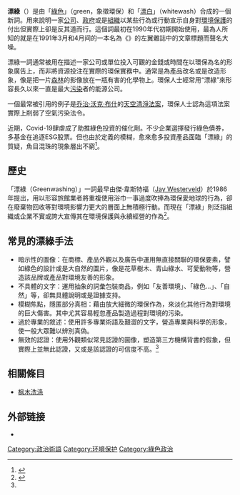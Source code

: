 {{noteTA
|1=zh-hans:布什;zh-hk:布殊;zh-tw:布希;
}}
'''漂綠'''（{{lang|en|'''Greenwash'''}}）是由「[[綠色|綠色]]」（green，象徵環保）和「[[漂白|漂白]]」（whitewash）合成的一個新詞。用來說明一家[[公司|公司]]、[[政府|政府]]或是[[组织_(社会学)|組織]]以某些行為或行動宣示自身對[[環境保護|環境保護]]的付出但實際上卻是反其道而行。這個詞最初在1990年代初期開始使用，最為人所知的就是在1991年3月和4月间的一本名為《{{lang|en|[[Mother_Jones|Mother Jones]]}}》的左翼雜誌中的文章標題而聲名大噪。

漂綠一詞通常被用在描述一家公司或單位投入可觀的金錢或時間在以環保為名的形象廣告上，而非將資源投注在實際的環保實務中。通常是為產品改名或是改造形象，像是把一片[[森林|森林]]的影像放在一瓶有害的化學物上。環保人士經常用“漂綠”來形容長久以來一直是最大[[污染|污染]]者的能源公司。

一個最常被引用的例子是[[乔治·沃克·布什|乔治·沃克·布什]]的[[天空清淨法案|天空清淨法案]]，環保人士認為這項法案實際上削弱了空氣污染法令。

近期，Covid-19肆虐成了助推綠色投資的催化劑。不少企業選擇發行綠色債券，多基金在追逐ESG股票。但也由於定義的模糊，愈來愈多投資產品面臨「漂綠」的質疑，魚目混珠的現象層出不窮<ref>{{cite news |author = 丁學文 |url = https://udn.com/news/story/121739/5502083 |title = 丁學文／被Covid-19推升的綠色投資 |publisher = 聯合新聞網 |date = 2021-06-02 |accessdate = 2021-07-05 |archive-date = 2021-07-09 |archive-url = https://web.archive.org/web/20210709184446/https://udn.com/news/story/121739/5502083 |dead-url = no }}</ref>。

==歷史==
「漂綠（Greenwashing）」一詞最早由傑·韋斯特福（[[Jay_Westerveld|Jay Westerveld]]）於1986年提出，用以形容旅館業者將重複使用浴巾一事過度吹捧為環保愛地球的行為，卻在廢棄物回收等對環境影響力更大的層面上無積極行動。而現在「漂綠」則泛指組織或企業不實或誇大宣傳其在環境保護與永續經營的作為<ref name="#1">{{Cite web |url = http://twycc.org.tw/greenwashing/ |title = 拆穿綠色包裝 Greenwashing 漂綠 |author = 董書吟 |publisher = 台灣青年氣候聯盟 |language = zh-tw |date = 2020-11-16 |accessdate = 2021-07-05 |archive-date = 2021-07-09 |archive-url = https://web.archive.org/web/20210709184611/http://twycc.org.tw/greenwashing/ |dead-url = no }}</ref>。

==常見的漂綠手法==
* 暗示性的圖像：在商標、產品外觀以及廣告中運用無直接關聯的環保要素，譬如綠色的設計或是大自然的圖片，像是花草樹木、青山綠水、可愛動物等，營造該品牌或產品對環境友善的形象。
* 不具體的文字：運用抽象的詞彙包裝商品，例如「友善環境」、「綠色…」、「自然」等，卻無具體說明或是證據支持。
* 模糊焦點，隱匿部分真相：藉由放大細微的環保作為，來淡化其他行為對環境的巨大傷害。其中尤其容易輕忽產品製造過程對環境的污染。
* 過於專業的敘述：使用許多專業術語及艱澀的文字，營造專業與科學的形象，使一般大眾難以辨別真偽。
* 無效的認證：使用外觀類似常見認證的圖像，塑造第三方機構背書的假象，但實際上並無此認證，又或是該認證的可信度不高。<ref name="#1"/>

==相關條目==
*[[枫木洗涤|枫木洗涤]]

== 外部链接 ==
* {{cite web| author = 廖桂賢| title = 綠色唬爛：我們被廠商的綠行銷術洗腦了嗎？| publisher = 台灣環境資訊協會| url = http://e-info.org.tw/node/21483| 5 = | date = 2007-04-14| accessdate = 2021-07-05| archive-date = 2019-05-23| archive-url = https://web.archive.org/web/20190523104100/https://e-info.org.tw/node/21483| dead-url = no}}

[[Category:政治術語|Category:政治術語]]
[[Category:环境保护|Category:环境保护]]
[[Category:綠色政治|Category:綠色政治]]